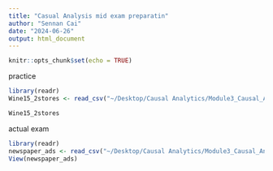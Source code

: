 ```yaml
---
title: "Casual Analysis mid exam preparatin"
author: "Sennan Cai"
date: "2024-06-26"
output: html_document
---
```


```r
knitr::opts_chunk$set(echo = TRUE)
```

practice

```r
library(readr)
Wine15_2stores <- read_csv("~/Desktop/Causal Analytics/Module3_Causal_Analytics/mid term/Wine15_2stores.csv")
```
```r
Wine15_2stores
```





actual exam

```r
library(readr)
newspaper_ads <- read_csv("~/Desktop/Causal Analytics/Module3_Causal_Analytics/mid term/newspaper_ads.csv")
View(newspaper_ads)
```


